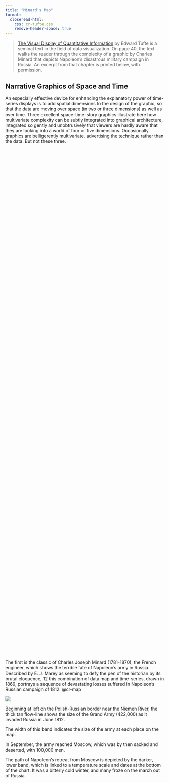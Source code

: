 ```yaml
---
title: "Minard's Map"
format: 
  closeread-html:
    css: cr-tufte.css
    remove-header-space: true
---
```


:::{.epigraph}
> [The Visual Display of Quantitative Information](https://www.edwardtufte.com/tufte/books_vdqi) by Edward Tufte is a seminal text in the field of data visualization. On page 40, the text walks the reader through the complexity of a graphic by Charles Minard that depicts Napoleon's disastrous military campaign in Russia. An excerpt from that chapter is printed below, with permission.
:::


## Narrative Graphics of Space and Time

An especially effective device for enhancing the explanatory power of time-series displays is to add spatial dimensions to the design of the graphic, so that the data are moving over space (in two or three dimensions) as well as over time. Three excellent space-time-story graphics illustrate here how multivariate complexity can be subtly integrated into graphical architecture, integrated so gently and unobtrusively that viewers are hardly aware that they are looking into a world of four or five dimensions. Occasionally graphics are belligerently multivariate, advertising the technique rather than the data. But not these three.

:::{.cr-section}

:::{style="padding-block: 20svh"}
:::

The first is the classic of Charles Joseph Minard (1781-1870), the French engineer, which shows the terrible fate of Napoleon's army in Russia. Described by E. J. Marey as seeming to defy the pen of the historian by its brutal eloquence, 12 this combination of data map and time-series, drawn in 1869, portrays a sequence of devastating losses suffered in Napoleon's Russian campaign of 1812. @cr-map

:::{#cr-map}
![](minard-map.png)
:::

:::{focus-on="cr-map" pan-to="70%,-10%" scale-by="2.1"}
Beginning at left on the Polish-Russian border near the Niemen River, the thick tan flow-line shows the size of the Grand Army (422,000) as it invaded Russia in June 1812.
:::
The width of this band indicates the size of the army at each place on the map.

:::{focus-on="cr-map" pan-to="-55%,10%" scale-by="1.5"}
In September, the army reached Moscow, which was by then sacked and deserted, with 100,000 men.
:::

:::{focus-on="cr-map" pan-to="-25%,10%" scale-by="1.5" style="padding-top: 0; padding-bottom: 60svh"}
The path of Napoleon's retreat from Moscow is depicted by the darker, lower band, which is linked to a temperature scale and dates at the bottom of the chart. It was a bitterly cold winter, and many froze on the march out of Russia.
:::

:::{focus-on="cr-map" pan-to="18%,-15%" scale-by="2.4"}
As the graphic shows, the crossing of the Berezina River was a disaster, and the army finally struggled back into Poland with only 10,000 men remaining.
:::

Also shown are the movements of auxiliary troops, as they sought to protect the rear and the flank of the advancing army.

Minard's graphic tells a rich, coherent story with its multivariate data, far more enlightening than just a single number bouncing along over time. Six variables are plotted: @cr-map

the size of the army,

its location on a two-dimensional surface,

direction of the army's movement,

and temperature on various dates during the retreat from Moscow.

It may well be the best statistical graphic ever drawn.

:::